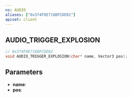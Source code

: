```yaml
---
ns: AUDIO
aliases: ["0x374F0E716BFCDE82"]
apiset: client
---
```

## AUDIO_TRIGGER_EXPLOSION

```c
// 0x374F0E716BFCDE82
void AUDIO_TRIGGER_EXPLOSION(char* name, Vector3 pos);
```


## Parameters
* **name**:
* **pos**: